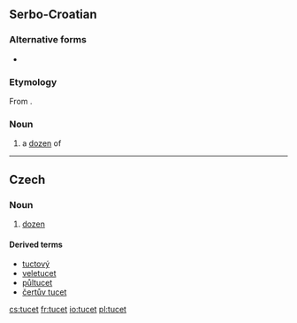==Serbo-Croatian==
{{rfc-auto}}

===Alternative forms===
* {{l|sh|sc=Latn|tuce}}

===Etymology===
From {{etyl|de|sh}} {{term|Dutzend|lang=de}}.

===Noun===
{{hr-noun|m}}

# a [[dozen]] of

----

==Czech==

===Noun===
{{cs-noun|g=m}}

# [[dozen]]

====Derived terms====
* [[tuctový]]
* [[veletucet]] {{m}}
* [[půltucet]] {{m}}
* [[čertův tucet]] {{m}}

[[cs:tucet]]
[[fr:tucet]]
[[io:tucet]]
[[pl:tucet]]